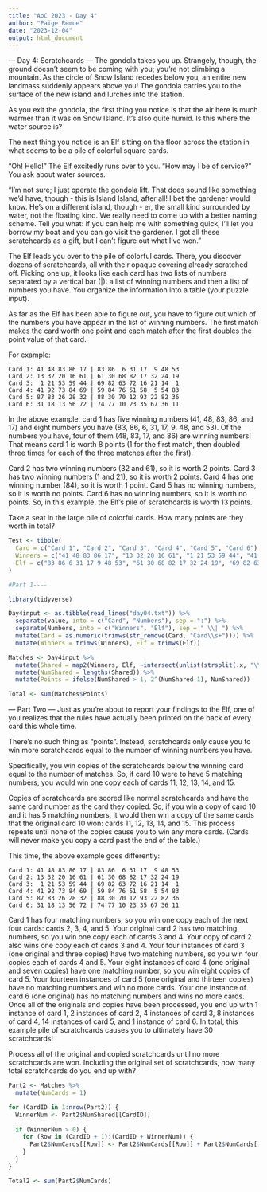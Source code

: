 ```yaml
---
title: "AoC 2023 - Day 4"
author: "Paige Remde"
date: "2023-12-04"
output: html_document
---
```

--- Day 4: Scratchcards ---
The gondola takes you up. Strangely, though, the ground doesn't seem to be coming with you; you're not climbing a mountain. As the circle of Snow Island recedes below you, an entire new landmass suddenly appears above you! The gondola carries you to the surface of the new island and lurches into the station.

As you exit the gondola, the first thing you notice is that the air here is much warmer than it was on Snow Island. It's also quite humid. Is this where the water source is?

The next thing you notice is an Elf sitting on the floor across the station in what seems to be a pile of colorful square cards.

"Oh! Hello!" The Elf excitedly runs over to you. "How may I be of service?" You ask about water sources.

"I'm not sure; I just operate the gondola lift. That does sound like something we'd have, though - this is Island Island, after all! I bet the gardener would know. He's on a different island, though - er, the small kind surrounded by water, not the floating kind. We really need to come up with a better naming scheme. Tell you what: if you can help me with something quick, I'll let you borrow my boat and you can go visit the gardener. I got all these scratchcards as a gift, but I can't figure out what I've won."

The Elf leads you over to the pile of colorful cards. There, you discover dozens of scratchcards, all with their opaque covering already scratched off. Picking one up, it looks like each card has two lists of numbers separated by a vertical bar (|): a list of winning numbers and then a list of numbers you have. You organize the information into a table (your puzzle input).

As far as the Elf has been able to figure out, you have to figure out which of the numbers you have appear in the list of winning numbers. The first match makes the card worth one point and each match after the first doubles the point value of that card.

For example:

```
Card 1: 41 48 83 86 17 | 83 86  6 31 17  9 48 53
Card 2: 13 32 20 16 61 | 61 30 68 82 17 32 24 19
Card 3:  1 21 53 59 44 | 69 82 63 72 16 21 14  1
Card 4: 41 92 73 84 69 | 59 84 76 51 58  5 54 83
Card 5: 87 83 26 28 32 | 88 30 70 12 93 22 82 36
Card 6: 31 18 13 56 72 | 74 77 10 23 35 67 36 11
```

In the above example, card 1 has five winning numbers (41, 48, 83, 86, and 17) and eight numbers you have (83, 86, 6, 31, 17, 9, 48, and 53). Of the numbers you have, four of them (48, 83, 17, and 86) are winning numbers! That means card 1 is worth 8 points (1 for the first match, then doubled three times for each of the three matches after the first).

Card 2 has two winning numbers (32 and 61), so it is worth 2 points.
Card 3 has two winning numbers (1 and 21), so it is worth 2 points.
Card 4 has one winning number (84), so it is worth 1 point.
Card 5 has no winning numbers, so it is worth no points.
Card 6 has no winning numbers, so it is worth no points.
So, in this example, the Elf's pile of scratchcards is worth 13 points.

Take a seat in the large pile of colorful cards. How many points are they worth in total?

```r

Test <- tibble(
  Card = c("Card 1", "Card 2", "Card 3", "Card 4", "Card 5", "Card 6"),
  Winners = c("41 48 83 86 17", "13 32 20 16 61", "1 21 53 59 44", "41 92 73 84 69", "87 83 26 28 32", "31 18 13 56 72"),
  Elf = c("83 86 6 31 17 9 48 53", "61 30 68 82 17 32 24 19", "69 82 63 72 16 21 14 1", "59 84 76 51 58 5 54 83", "88 30 70 12 93 22 82 36", "74 77 10 23 35 67 36 11")
)

#Part 1----

library(tidyverse)

Day4input <- as.tibble(read_lines("day04.txt")) %>%
  separate(value, into = c("Card", "Numbers"), sep = ":") %>%
  separate(Numbers, into = c("Winners", "Elf"), sep = " \\| ") %>%
  mutate(Card = as.numeric(trimws(str_remove(Card, "Card\\s+")))) %>%
  mutate(Winners = trimws(Winners), Elf = trimws(Elf))

Matches <- Day4input %>%
  mutate(Shared = map2(Winners, Elf, ~intersect(unlist(strsplit(.x, "\\s+")[[1]]), unlist(strsplit(.y, "\\s+")[[1]])))) %>%
  mutate(NumShared = lengths(Shared)) %>%
  mutate(Points = ifelse(NumShared > 1, 2^(NumShared-1), NumShared))

Total <- sum(Matches$Points)

```

--- Part Two ---
Just as you're about to report your findings to the Elf, one of you realizes that the rules have actually been printed on the back of every card this whole time.

There's no such thing as "points". Instead, scratchcards only cause you to win more scratchcards equal to the number of winning numbers you have.

Specifically, you win copies of the scratchcards below the winning card equal to the number of matches. So, if card 10 were to have 5 matching numbers, you would win one copy each of cards 11, 12, 13, 14, and 15.

Copies of scratchcards are scored like normal scratchcards and have the same card number as the card they copied. So, if you win a copy of card 10 and it has 5 matching numbers, it would then win a copy of the same cards that the original card 10 won: cards 11, 12, 13, 14, and 15. This process repeats until none of the copies cause you to win any more cards. (Cards will never make you copy a card past the end of the table.)

This time, the above example goes differently:

```
Card 1: 41 48 83 86 17 | 83 86  6 31 17  9 48 53
Card 2: 13 32 20 16 61 | 61 30 68 82 17 32 24 19
Card 3:  1 21 53 59 44 | 69 82 63 72 16 21 14  1
Card 4: 41 92 73 84 69 | 59 84 76 51 58  5 54 83
Card 5: 87 83 26 28 32 | 88 30 70 12 93 22 82 36
Card 6: 31 18 13 56 72 | 74 77 10 23 35 67 36 11
```

Card 1 has four matching numbers, so you win one copy each of the next four cards: cards 2, 3, 4, and 5.
Your original card 2 has two matching numbers, so you win one copy each of cards 3 and 4.
Your copy of card 2 also wins one copy each of cards 3 and 4.
Your four instances of card 3 (one original and three copies) have two matching numbers, so you win four copies each of cards 4 and 5.
Your eight instances of card 4 (one original and seven copies) have one matching number, so you win eight copies of card 5.
Your fourteen instances of card 5 (one original and thirteen copies) have no matching numbers and win no more cards.
Your one instance of card 6 (one original) has no matching numbers and wins no more cards.
Once all of the originals and copies have been processed, you end up with 1 instance of card 1, 2 instances of card 2, 4 instances of card 3, 8 instances of card 4, 14 instances of card 5, and 1 instance of card 6. In total, this example pile of scratchcards causes you to ultimately have 30 scratchcards!

Process all of the original and copied scratchcards until no more scratchcards are won. Including the original set of scratchcards, how many total scratchcards do you end up with?

```r
Part2 <- Matches %>%
  mutate(NumCards = 1)

for (CardID in 1:nrow(Part2)) {
  WinnerNum <- Part2$NumShared[[CardID]]
  
  if (WinnerNum > 0) {
    for (Row in (CardID + 1):(CardID + WinnerNum)) {
      Part2$NumCards[[Row]] <- Part2$NumCards[[Row]] + Part2$NumCards[[CardID]]
    }
  }
}

Total2 <- sum(Part2$NumCards)


```

